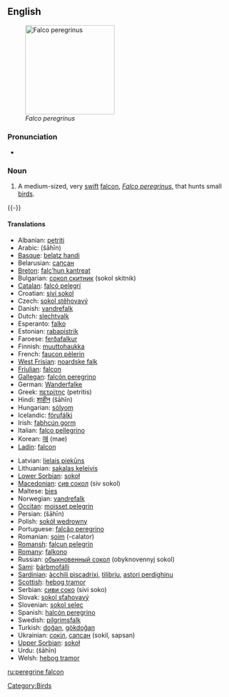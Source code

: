 {{wikipedia|Peregrine Falcon}}
==English==
[[Image:PeregrineFalcon.jpg|thumb|right|200px|''Falco peregrinus'']]

===Pronunciation===
* {{IPA|/'pɛɻɛgɻaɪn'fælkɒn/}}

===Noun===
{{en-noun|sg=[[peregrine]] [[falcon]]}}

# A medium-sized, very [[swift]] [[falcon]], ''[[Falco peregrinus]]'', that hunts small [[bird]]s.

{{-}}

====Translations====
{{trans-top|Falco peregrinus}}
* Albanian: [[petriti]]
* Arabic: {{Arab|[[شاهين]]}} (šāhīn)
* [[Basque]]: [[belatz handi]]
* Belarusian: [[сапсан]]
* [[Breton]]: [[falc’hun kantreat]]
* Bulgarian: [[сокол скитник]] (sokol skitnik)
* [[Catalan]]: [[falcó pelegrí]]
* Croatian: [[sivi sokol]]
* Czech: [[sokol stěhovavý]]
* Danish: [[vandrefalk]]
* Dutch: [[slechtvalk]] {{m}}
* Esperanto: [[falko]]
* Estonian: [[rabapistrik]]
* Faroese: [[ferðafalkur]]
* Finnish: [[muuttohaukka]]
* French: [[faucon pèlerin]] {{m}}
* [[West Frisian]]: [[noardske falk]]
* [[Friulian]]: [[falcon]]
* [[Gallegan]]: [[falcón peregrino]]
* German: [[Wanderfalke]] {{m}}
* Greek: [[πετρίτης]] (petritis) {{m}}
* Hindi: [[शाहीन]] (šāhīn)
* Hungarian: [[sólyom]]
* Icelandic: [[förufálki]]
* Irish: [[fabhcún gorm]]
* Italian: [[falco pellegrino]] {{m}}
* Korean: [[매]] (mae)
* [[Ladin]]: [[falcon]]
{{trans-mid}}
* Latvian: [[lielais piekūns]]
* Lithuanian: [[sakalas keleivis]]
* [[Lower Sorbian]]: [[sokoł]]
* [[Macedonian]]: [[сив сокол]] (siv sokol)
* Maltese: [[bies]]
* Norwegian: [[vandrefalk]]
* [[Occitan]]: [[moisset pelegrin]]
* Persian: {{fa-Arab|[[شاهین]]}} (šāhīn)
* Polish: [[sokół wędrowny]]
* Portuguese: [[falcão peregrino]]
* Romanian: [[şoim]] (-calator)
* [[Romansh]]: [[falcun pelegrin]]
* [[Romany]]: [[falkono]] {{m}}
* Russian: [[обыкновенный сокол]] (obyknovennyj sokol)
* [[Sami]]: [[bárbmofálli]]
* [[Sardinian]]: [[àcchili piscadrixi]], [[tilibriu]], [[astori perdighinu]]
* [[Scottish]]: [[hebog tramor]]
* Serbian: [[сиви соко]] (sivi soko)
* Slovak: [[sokol sťahovavý]]
* Slovenian: [[sokol selec]] {{m}}
* Spanish: [[halcón peregrino]] {{m}}
* Swedish: [[pilgrimsfalk]]
* Turkish: [[doğan]], [[gökdoğan]]
* Ukrainian: [[сокіл]], [[сапсан]] (sokil, sapsan)
* [[Upper Sorbian]]: [[sokoł]]
* Urdu: {{ur-Arab|[[شاہین]]}} (šāhīn)
* Welsh: [[hebog tramor]]
{{trans-bottom}}

[[Category:Birds]]

[[ru:peregrine falcon]]